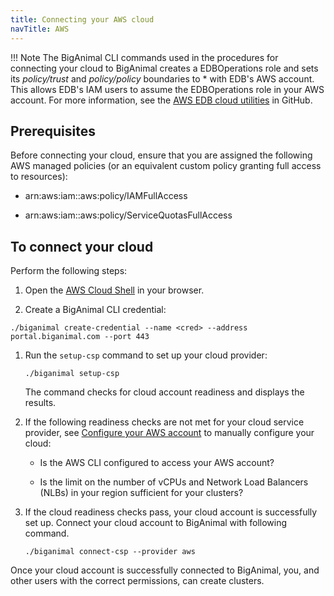 ```yaml
---
title: Connecting your AWS cloud
navTitle: AWS
---
```


!!! Note
    The BigAnimal CLI commands used in the procedures for connecting your cloud to BigAnimal creates a EDBOperations role and sets its *policy/trust* and *policy/policy* boundaries to * with EDB's AWS account. This allows EDB's IAM users to assume the EDBOperations role in your AWS account. For more information, see the [AWS EDB cloud utilities](https://github.com/EnterpriseDB/cloud-utilities/tree/main/aws) in GitHub.

## Prerequisites

Before connecting your cloud, ensure that you are assigned the following AWS managed policies (or an equivalent custom policy granting full access to resources):

- arn:aws:iam::aws:policy/IAMFullAccess

- arn:aws:iam::aws:policy/ServiceQuotasFullAccess

## To connect your cloud

Perform the following steps:

1. Open the [AWS Cloud Shell](https://console.aws.amazon.com/cloudshell) in your browser.

1.  Create a BigAnimal CLI credential:

   ```shell
   ./biganimal create-credential --name <cred> --address portal.biganimal.com --port 443
   ```

1. Run the `setup-csp` command to set up your cloud provider:

   ```shell
   ./biganimal setup-csp 
   ```
   The command checks for cloud account readiness and displays the results. 

1. If the following readiness checks are not met for your cloud service provider, see [Configure your AWS account](/biganimal/release/getting_started/preparing_cloud_account/02_preparing_aws/#configure-your-aws-account) to manually configure your cloud:

   - Is the AWS CLI configured to access your AWS account?

   - Is the limit on the number of vCPUs and Network Load Balancers (NLBs) in your region sufficient for your clusters?

1. If the cloud readiness checks pass, your cloud account is successfully set up. Connect your cloud account to BigAnimal with following command.
   ```shell
   ./biganimal connect-csp --provider aws
   ```
 Once your cloud account is successfully connected to BigAnimal, you, and other users with the correct permissions, can create clusters.